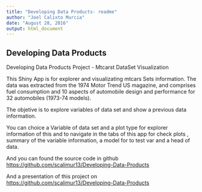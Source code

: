 ---
title: "Developing Data Products- readme"
author: "Joel Calixto Murcia"
date: "August 28, 2016"
output: html_document
---


## Developing Data Products

Developing Data Products Project - Mtcarst DataSet Visualization

This Shiny App is for explorer and visualizating mtcars Sets information.
The data was extracted from the 1974 Motor Trend US magazine, and comprises fuel consumption and 10 aspects of automobile design and performance for 32 automobiles (1973-74 models).

The objetive is to explore variables of data set and show a previous data information.

You can choice a Variable of data set and a plot type for explorer information of this and to navigate in the tabs of this app for check plots , summary of the variable information, a model for to test var and a head of data.

And you can found the source code in github <https://github.com/scalimur13/Developing-Data-Products>

And a presentation of this project on
<https://github.com/scalimur13/Developing-Data-Products>



